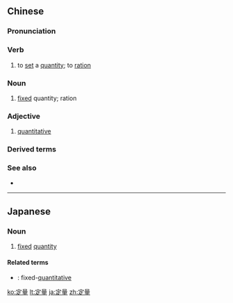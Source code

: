 ==Chinese==
{{zh-forms}}

===Pronunciation===
{{zh-pron
|m=dìngliàng
|c=ding6 loeng6
|mn=tēng-liāng/tēng-liōng
|cat=v,n,a
}}

===Verb===
{{zh-verb}}

# to [[set]] a [[quantity]]; to [[ration]]

===Noun===
{{zh-noun}}

# [[fixed]] quantity; ration

===Adjective===
{{zh-adj}}

# [[quantitative]] {{gloss|when used as an attributive}}

===Derived terms===
{{zh-der|定量分析}}

===See also===
* {{zh-l|定性}}

{{zh-cat|Advanced}}

----

==Japanese==
{{ja-kanjitab|てい|りょう|yomi=on}}

===Noun===
{{ja-noun|ていりょう}}

# [[fix]]ed [[quantity]]

====Related terms====
* {{ja-r|定量的|ていりょうてき}}: fixed-[[quantitative]]

[[ko:定量]]
[[lt:定量]]
[[ja:定量]]
[[zh:定量]]